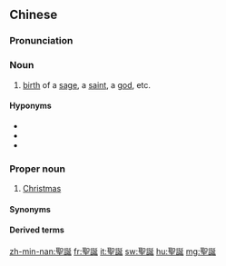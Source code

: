 {{also|圣诞}}
==Chinese==
{{zh-forms|s=圣诞}}

===Pronunciation===
{{zh-pron
|m=shèngdàn
|h=pfs=sṳn-tan
|c=sing3 daan3
|md=séng-dáng
|mn=sèng-tàn/xm:sèng-tān
|w=2sen te
|cat=n,pn
}}

===Noun===
{{zh-noun}}

# [[birth]] of a [[sage]], a [[saint]], a [[god]], etc.

====Hyponyms====
* {{zh-l|孔誕}}
* {{zh-l|佛誕}}
* {{zh-l|菩薩誕}}

===Proper noun===
{{zh-proper noun}}

# [[Christmas]]

====Synonyms====
{{zh-dial|聖誕節}}

====Derived terms====
{{zh-der|聖誕節|聖誕卡|聖誕老人|聖誕樹|聖誕夜}}

{{zh-cat|Christmas}}

[[zh-min-nan:聖誕]]
[[fr:聖誕]]
[[it:聖誕]]
[[sw:聖誕]]
[[hu:聖誕]]
[[mg:聖誕]]
